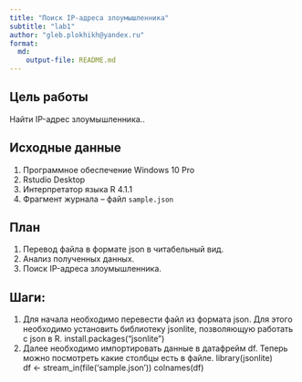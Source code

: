 ```yaml
---
title: "Поиск IP-адреса злоумышленника"
subtitle: "lab1"
author: "gleb.plokhikh@yandex.ru"
format: 
  md:
    output-file: README.md
---
```


## Цель работы

 Найти IP-адрес злоумышленника..

## Исходные данные

1. Программное обеспечение Windows 10 Pro
2. Rstudio Desktop
3. Интерпретатор языка R 4.1.1
4. Фрагмент журнала -- файл `sample.json`
     
       
 
## План

1. Перевод файла в формате json в читабельный вид.     
2. Анализ полученных данных.    
3. Поиск IP-адреса злоумышленника.    


## Шаги:
1. Для начала необходимо перевести файл из формата json. Для этого необходимо установить библиотеку jsonlite, позволяющую работать с json в R.
install.packages("jsonlite")
2. Далее необходимо импортировать данные в датафрейм df. Теперь можно посмотреть какие столбцы есть в файле.
library(jsonlite)    
df <- stream_in(file('sample.json'))
colnames(df)
